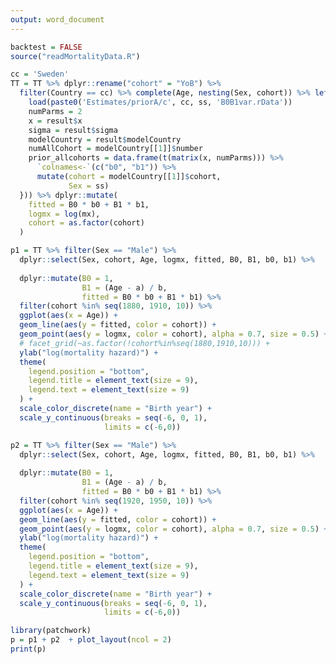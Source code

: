 ```yaml
---
output: word_document
---
```


```r
backtest = FALSE
source("readMortalityData.R")

cc = 'Sweden'
TT = TT %>% dplyr::rename("cohort" = "YoB") %>%
  filter(Country == cc) %>% complete(Age, nesting(Sex, cohort)) %>% left_join(map_dfr(c("Male", "Female"), function(ss) {
    load(paste0('Estimates/priorA/c', cc, ss, 'B0B1var.rData'))
    numParms = 2
    x = result$x
    sigma = result$sigma
    modelCountry = result$modelCountry
    numAllCohort = modelCountry[[1]]$number
    prior_allcohorts = data.frame(t(matrix(x, numParms))) %>%
      `colnames<-`(c("b0", "b1")) %>%
      mutate(cohort = modelCountry[[1]]$cohort,
             Sex = ss)
  })) %>% dplyr::mutate(
    fitted = B0 * b0 + B1 * b1,
    logmx = log(mx),
    cohort = as.factor(cohort)
  )

p1 = TT %>% filter(Sex == "Male") %>%
  dplyr::select(Sex, cohort, Age, logmx, fitted, B0, B1, b0, b1) %>%
  
  dplyr::mutate(B0 = 1,
                B1 = (Age - a) / b,
                fitted = B0 * b0 + B1 * b1) %>%
  filter(cohort %in% seq(1880, 1910, 10)) %>%
  ggplot(aes(x = Age)) +
  geom_line(aes(y = fitted, color = cohort)) +
  geom_point(aes(y = logmx, color = cohort), alpha = 0.7, size = 0.5) +
  # facet_grid(~as.factor(!cohort%in%seq(1880,1910,10))) +
  ylab("log(mortality hazard)") +
  theme(
    legend.position = "bottom",
    legend.title = element_text(size = 9),
    legend.text = element_text(size = 9)
  ) +
  scale_color_discrete(name = "Birth year") +
  scale_y_continuous(breaks = seq(-6, 0, 1),
                     limits = c(-6,0))

p2 = TT %>% filter(Sex == "Male") %>%
  dplyr::select(Sex, cohort, Age, logmx, fitted, B0, B1, b0, b1) %>%
  
  dplyr::mutate(B0 = 1,
                B1 = (Age - a) / b,
                fitted = B0 * b0 + B1 * b1) %>%
  filter(cohort %in% seq(1920, 1950, 10)) %>%
  ggplot(aes(x = Age)) +
  geom_line(aes(y = fitted, color = cohort)) +
  geom_point(aes(y = logmx, color = cohort), alpha = 0.7, size = 0.5) +
  ylab("log(mortality hazard)") +
  theme(
    legend.position = "bottom",
    legend.title = element_text(size = 9),
    legend.text = element_text(size = 9)
  ) +
  scale_color_discrete(name = "Birth year") +
  scale_y_continuous(breaks = seq(-6, 0, 1),
                     limits = c(-6,0))

library(patchwork)
p = p1 + p2  + plot_layout(ncol = 2)
print(p)
```